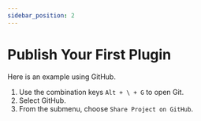 ```yaml
---
sidebar_position: 2
---
```


# Publish Your First Plugin

Here is an example using GitHub.

1. Use the combination keys `Alt + \ + G` to open Git.
2. Select GitHub.
3. From the submenu, choose `Share Project on GitHub`.

